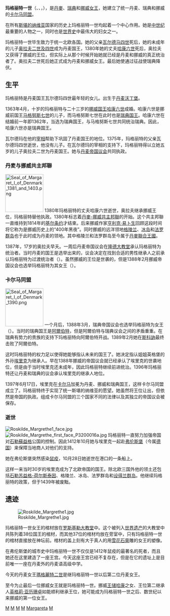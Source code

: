 {{Infobox Royalty
| name           = 瑪格麗特一世
| image          = Margrete 1.jpg
| succession     = [[丹麥君主|丹麥女王]]
| reign          = 1375年–1412年
| coronation     =
| predecessor    = [[奧拉夫四世|奧拉夫二世]]
| successor      = [[埃里克七世|波美拉尼亞的埃里克]]
| succession1    = [[挪威君主|挪威女王]]
| reign1         = 1388年–1412年
| coronation1    =
| predecessor1   = [[奧拉夫四世|奧拉夫四世]]
| successor1     = [[埃里克七世|波美拉尼亞的埃里克]]
| succession2    = [[瑞典女王|瑞典女王]]
| reign2         = 1389年–1412年
| coronation2    =
| predecessor2   = [[阿爾伯特_(瑞典國王)|阿爾伯特]]
| successor2     = [[埃里克七世|波美拉尼亞的埃里克]]
| spouse         = [[哈康六世|挪威的哈康六世]]
| issue          = [[奥拉夫二世·哈康松|丹麥的奧拉夫二世，即挪威的奧拉夫四世]]
| royal house    =
| royal anthem   =
| father         = [[瓦爾德馬四世|瓦爾德馬四世]]
| mother         = [[什勒斯維希的海爾薇格|什勒斯維希的海爾薇格]]
| birth_date   = 1353年
| birth_place  = [[丹麥|丹麥]][[沃爾丁堡|沃爾丁堡]]{{tsl|en| Vordingborg Castle|沃爾丁堡城堡}}
| death_date   = 1412年10月28日
| death_place  = 什勒斯維希公國[[弗倫斯堡|弗倫斯堡]]港口船上
| burial_place = [[羅斯基勒主教座堂|羅斯基勒主教座堂]]
}}

'''玛格丽特一世'''（{{lang-da|Margrete 1.}}、{{lang-no|Margrete I}}、{{lang-sv|Margareta}}，{{bd|1353年||1412年|10月28日|catIdx=M}}），是[[丹麦君主|丹麥]]、[[瑞典君主|瑞典]]和[[挪威君主|挪威女王]]，她建立了统一丹麦、瑞典和挪威的[[卡尔马同盟|卡尔马同盟]]。

在所有[[斯堪的纳维亚|斯堪的纳维亚]]国家的历史上玛格丽特一世均起着一个中心作用。她是[[中世纪|中世纪]]最重要的人物之一，同时也是[[世界史|世界史]]中最伟大的妇女之一。

玛格丽特一世毕生致力于统一北欧各国。她的父亲[[瓦尔德马四世|瓦尔德马四世]]死后，她的未成年的儿子[[奥拉夫二世·哈康松|奥拉夫二世及四世]]成为丹麦国王，1380年她的丈夫[[哈康六世|哈康六世]]死后，奥拉夫又获得了挪威的王位，但实际上从那个时候开始她就已经是丹麦和挪威的真正统治者了。奥拉夫二世死后她正式成为丹麦和挪威女王。最后她使通过征战使瑞典降伏。

==生平==

玛格丽特是丹麦国王瓦尔德玛四世最年轻的女儿。出生于[[丹麦|丹麦]][[沃丁堡|沃丁堡]]。

1363年4月，十岁的玛格丽特与二十三岁的[[挪威国王|挪威国王]][[哈康六世|哈康六世]]成婚。哈康六世是挪威前国王[[马格努斯七世|马格努斯七世]]的儿子，而马格努斯七世在此时也是[[瑞典国王|瑞典国王]]。哈康六世在结婚前一年即1362年，当选为瑞典国王，与马格努斯七世共同统治瑞典。因此，哈康六世亦是瑞典国王。

瓦尔德玛在他的[[宰相|宰相]]帮助下巩固了丹麦国王的地位。1375年，玛格丽特的父亲瓦尔德玛四世逝世，他没有儿子。在瓦尔德玛的宰相的支持下，玛格丽特得以立她五岁的儿子奥拉夫二世为丹麦国王。她与[[丹麦帝国议会|丹麦帝国议会]]共同执政。

===丹麦与挪威共主邦聯===
[[File:Seal_of_Margaret_I_of_Denmark_1381_and_1403.png|120px]]
1380年玛格丽特的丈夫哈康六世逝世，奥拉夫继承挪威王位，玛格丽特替他执政。1380年标志着[[丹麦-挪威|丹麥-挪威共主邦聯]]的开始。这个共主邦聯一直维持到1814年的[[基尔条约|基尔条约]]才结束。后来挪威作家[[亨利克·易卜生|亨利克·易卜生]]回顾这段时间将它称为是挪威历史上的“400年黑夜”。同时挪威的远洋领地[[格陵兰|格陵兰]]、[[冰岛|冰岛]]和[[法罗群岛|法罗群岛]]也于此时成为丹麦的领地。其中格陵兰和法罗群岛至今属于[[丹麥聯合王國|丹麥聯合王國]]。

1387年，17岁的奥拉夫早夭。一周后丹麦帝国议会在[[隆德大教堂|隆德大教堂]]承认玛格丽特为统治者。当时丹麦的国王是选举出来的，议会决定在找到合适的男性继承人之前承认玛格丽特为过渡统治者（{{lang|da|Frue og Husbonde og hele rigets Formynder}}）。虽然挪威的王位是世袭的，但是1388年2月挪威帝国议会也选举玛格丽特为其女王（{{lang|no|Norges mæktige Frue og rette Husbond}}）。

===卡尔马同盟===
[[File:Seal_of_Margaret_I_of_Denmark_1390.png|120px]]
一个月后，1388年3月，瑞典帝国议会也选举玛格丽特为女王（{{lang|sv|Fullmäktiga Fru och Husbonde}}）。当时的瑞典国王是[[阿爾伯特_(瑞典國王)|阿爾伯特]]，但是阿爾伯特与瑞典议会之间的矛盾重重。在瑞典有势力的贵族的支持下玛格丽特向阿爾伯特开战。1389年2月她在[[斯科訥|斯科訥]]最终击败了阿爾伯特。

这时玛格丽特的权力足以使得她能够指认未来的国王了。她决定指认姐姐英格堡的外孙[[埃里克七世|埃里克]]为继承人。早在1388年挪威的帝国议会就已经承认了埃里克的世袭地位，但是由于当时埃里克还未成年，因此玛格丽特继续前进统治。1396年玛格丽特还让丹麦和瑞典的议会承认埃里克的继承人地位。

1397年6月17日，埃里克在[[卡尔马|卡尔马]]加冕为丹麦、挪威和瑞典国王，这样卡尔马同盟成立了。玛格丽特终于实现了统一斯堪的纳维亚的愿望。她虽然将王位让出，但依然是帝国的执政。组成卡尔马同盟的三个国家不同的法律以及其独立的帝国议会被保存。

===逝世===
[[File:Roskilde_Margrethe1_face.jpg|thumb]]
[[File:Roskilde_Margrethe_first_face_P3200016a.jpg|thumb]]
玛格丽特一直努力加强帝国对[[石勒蘇益格|石勒蘇益格]]公国的控制。因此1412年10月她与埃里克一起赴[[弗伦斯堡|弗伦斯堡]]（今属[[德国|德国]]）来保障当地商人对他们的支持。

她在弗伦斯堡突然感染[[鼠疫|鼠疫]]，10月28日她逝世在港口的一条船上。

这样一来当时30岁的埃里克成为了北欧帝国的国王。除北欧三国外他的领土还包括[[石勒苏益格-荷尔斯泰因|石勒苏益格-荷尔斯泰因]]、格陵兰、冰岛、法罗群岛和[[设得兰群岛|设得兰群岛]]。他继续玛格丽特的政策，但于1439年被废黜。

==遗迹==
[[File:Roskilde_Margrethe1.jpg|thumb]]

玛格丽特一世女王的棺材放在[[罗斯基勒大教堂|罗斯基勒大教堂]]中。这个被列入[[世界遗产|世界遗产]]的大教堂中共陈列着38位国王的棺材，而其他37位的棺材均放在旁室中，只有玛格丽特一世的棺材直接放在神坛前。棺材的盖上刻有大于真人的用[[雪花石膏|雪花石膏]]雕的女王的塑像。

在弗伦斯堡的城市史中玛格丽特一世不仅仅是1412年鼠疫的最著名的死者，而且她还在这里建造了一座王宫。今天这座王宫已经不复存在，但是在它的遗址上是目前唯一一座在丹麦外的丹麦语高级中学。

今天的丹麦女王[[瑪格麗特二世_(丹麥)|瑪格麗特二世]]是继玛格丽特一世以后第二位丹麦女王。

至今为止最后一位挪威女王就是玛格丽特一世。挪威[[哈康王储|王储哈康]]之女、王位第二继承人[[英格丽·亚莉珊德拉_(挪威)|英格莉·亚历珊卓]]如能顺利继承王位，她可能成为玛格丽特一世之后、数世纪以来挪威的第一位女王。

{{s-start}}
{{s-hou|[[埃斯特里德森王朝|埃斯特里德森王朝]]||1370年|1387年|8月23日|name=奥拉夫四世/奧拉夫二世·哈康松}}
{{s-reg}}
{{s-bef|rows=2|before=[[奥拉夫二世·哈康松|奥拉夫二世]]<br><small>（挪威：奥拉夫四世）</small>}}
{{s-ttl|title=[[丹麥國王|丹麥國王]]|years=1387年–1412年|regent1=[[波美拉尼亞的埃里克|波美拉尼亞的埃里克]]|years1=1396年－1412年}}
{{s-aft|rows=3|after=[[波美拉尼亞的埃里克|波美拉尼亞的埃里克]]<br><small>（丹麥：埃里克七世）</small><br><small>（挪威：埃里克三世）</small><br><small>（瑞典：埃里克十三世）</small>}}
{{s-ttl|title=[[挪威國王|挪威國王]]|years=1388年–1412年|regent1=[[波美拉尼亞的埃里克|波美拉尼亞的埃里克]]|years1=1396年－1412年}}
{{s-bef|before=[[阿爾伯特_(瑞典国王)|阿爾伯特]]}}
{{s-ttl|title=[[瑞典國王|瑞典國王]]|years=1389年–1412年|regent1=[[波美拉尼亞的埃里克|波美拉尼亞的埃里克]]|years1=1396年－1412年}}
{{s-end}}

{{丹麥君主}}
{{瑞典君主}}
{{挪威君主}}
{{Authority control}}
[[Category:丹麦君主|M]]
[[Category:瑞典君主|M]]
[[Category:挪威君主|M]]
[[Category:欧洲女性君主|M]]
[[Category:瑞典王后|Margareta]]
[[Category:丹麦公主|M]]